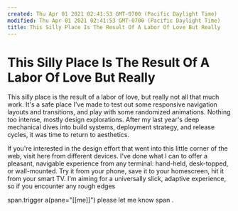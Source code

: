 ```yaml
---
created: Thu Apr 01 2021 02:41:53 GMT-0700 (Pacific Daylight Time)
modified: Thu Apr 01 2021 02:41:53 GMT-0700 (Pacific Daylight Time)
title: This Silly Place Is The Result Of A Labor Of Love But Really
---
```


# This Silly Place Is The Result Of A Labor Of Love But Really

This silly place is the result of a labor of love, but really not all that much work. It's a safe place I've made to test out some responsive navigation layouts and transitions, and play with some randomized animations. Nothing too intense, mostly design explorations. After my last year's deep mechanical dives into build systems, deployment strategy, and release cycles, it was time to return to aesthetics.

If you're interested in the design effort that went into this little corner of the web, visit here from different devices. I've done what I can to offer a pleasant, navigable experience from any terminal: hand-held, desk-topped, or wall-mounted. Try it from your phone, save it to your homescreen, hit it from your smart TV. I'm aiming for a universally slick, adaptive experience, so if you encounter any rough edges

span.trigger
a(pane="[[me]]") please let me know
span .

